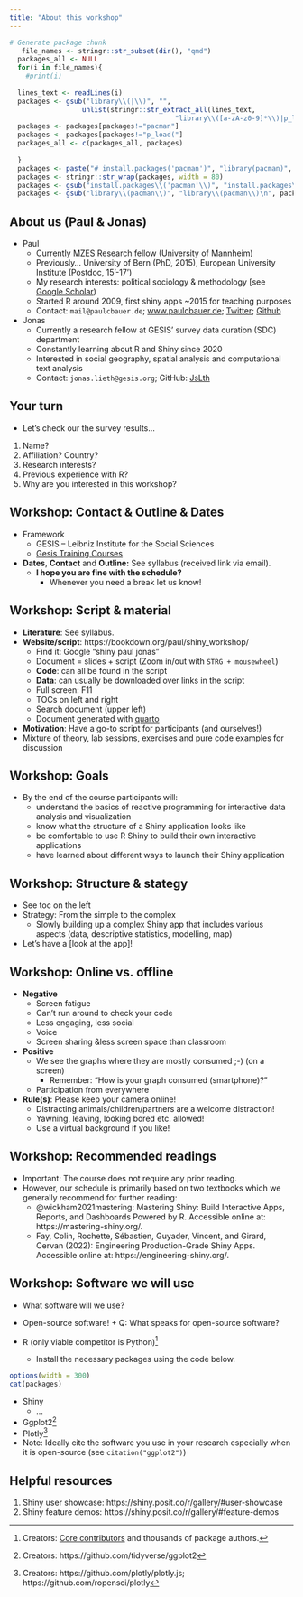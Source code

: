 ```yaml
---
title: "About this workshop"
---
```



```r
# Generate package chunk
   file_names <- stringr::str_subset(dir(), "qmd")
  packages_all <- NULL
  for(i in file_names){
  	#print(i)
  	
  lines_text <- readLines(i) 
  packages <- gsub("library\\(|\\)", "",  
                  unlist(stringr::str_extract_all(lines_text,  
                                         "library\\([a-zA-z0-9]*\\)|p_load\\([a-zA-z0-9]*\\)"))) 
  packages <- packages[packages!="pacman"] 
  packages <- packages[packages!="p_load("] 
  packages_all <- c(packages_all, packages)
  
  }
  packages <- paste("# install.packages('pacman')", "library(pacman)", "p_load('", paste(unique(packages_all), collapse="', '"), "')",sep="") 
  packages <- stringr::str_wrap(packages, width = 80) 
  packages <- gsub("install.packages\\('pacman'\\)", "install.packages\\('pacman'\\)\n", packages) 
  packages <- gsub("library\\(pacman\\)", "library\\(pacman\\)\n", packages)
```







## About us (Paul & Jonas)
- Paul
	- Currently [MZES](https://www.mzes.uni-mannheim.de/d7/en) Research fellow (University of Mannheim)
	- Previously... University of Bern (PhD, 2015), European University Institute (Postdoc, 15'-17')
	- My research interests: political sociology & methodology [see [Google Scholar](https://scholar.google.com/citations?user=hw-b-MkAAAAJ&hl=en&oi=ao))
	- Started R around 2009, first shiny apps ~2015 for teaching purposes
	- Contact: `mail@paulcbauer.de`; [www.paulcbauer.de](https://sites.google.com/paulcbauer.de/web/); [Twitter](https://twitter.com/p_c_bauer); [Github](https://github.com/paulcbauer)
- Jonas
	- Currently a research fellow at GESIS' survey data curation (SDC) department
	- Constantly learning about R and Shiny since 2020
	- Interested in social geography, spatial analysis and computational text analysis
	- Contact: `jonas.lieth@gesis.org`; GitHub: [JsLth](https://github.com/JsLth)





## Your turn

- Let's check our the survey results...

1. Name?
2. Affiliation? Country?
3. Research interests?
4. Previous experience with R?
5. Why are you interested in this
workshop?





## Workshop: Contact & Outline & Dates

- Framework
  + GESIS – Leibniz Institute for the Social Sciences
  + [Gesis Training Courses](https://training.gesis.org/?site=pOverview&cat=Workshop)
- **Dates**, **Contact** and **Outline:** See syllabus (received link via email).
  + **I hope you are fine with the schedule?**
    + Whenever you need a break let us know!




## Workshop: Script & material {#material}
* **Literature**: See syllabus.
* **Website/script**: https://bookdown.org/paul/shiny_workshop/
	- Find it: Google "shiny paul jonas"
	- Document = slides  + script (Zoom in/out with `STRG + mousewheel`)
	- **Code**: can all be found in the script
	- **Data**: can usually be downloaded over links in the script
	- Full screen: F11
	- TOCs on left and right
	- Search document (upper left)
	- Document generated with [quarto](https://quarto.org/)
* **Motivation**: Have a go-to script for participants (and ourselves!)
* Mixture of theory, lab sessions, exercises and pure code examples for discussion




## Workshop: Goals

- By the end of the course participants will:
	- understand the basics of reactive programming for interactive data analysis and visualization
	- know what the structure of a Shiny application looks like
	- be comfortable to use R Shiny to build their own interactive applications
	- have learned about different ways to launch their Shiny application


## Workshop: Structure & stategy
* See toc on the left
* Strategy: From the simple to the complex
	- Slowly building up a complex Shiny app that includes various aspects (data, descriptive statistics, modelling, map)
* Let's have a [look at the app]!




## Workshop: Online vs. offline

* **Negative**
    + Screen fatigue
    + Can't run around to check your code
    + Less engaging, less social
    + Voice
    + Screen sharing &less screen space than classroom 
* **Positive**
    + We see the graphs where they are mostly consumed
    ;-) (on a screen)
        + Remember: "How is your graph consumed (smartphone)?"
    + Participation from everywhere
* **Rule(s)**: Please keep your camera online!
  + Distracting animals/children/partners are a welcome distraction!
  + Yawning, leaving, looking bored etc. allowed!
  + Use a virtual background if you like!
  







  
    
## Workshop: Recommended readings

- Important: The course does not require any prior reading. 
- However, our schedule is primarily based on two textbooks which we generally recommend for further reading:
	- @wickham2021mastering: Mastering Shiny: Build Interactive Apps, Reports, and Dashboards Powered by R. Accessible online at: https://mastering-shiny.org/. 
	- Fay, Colin, Rochette, Sébastien, Guyader, Vincent, and Girard, Cervan (2022): Engineering Production-Grade Shiny Apps. Accessible online at: https://engineering-shiny.org/.













## Workshop: Software we will use

* What software will we use?
* Open-source software!
		+ Q: What speaks for open-source software?

* R (only viable competitor is Python)^[Creators: [Core contributors](https://www.r-project.org/contributors.html) and thousands of package authors.]
    + Install the necessary packages using the code below.

```r
options(width = 300)
cat(packages)
```

* Shiny
	- ...
	
* Ggplot2^[Creators: https://github.com/tidyverse/ggplot2]
* Plotly^[Creators: https://github.com/plotly/plotly.js; https://github.com/ropensci/plotly]
* Note: Ideally cite the software you use in your research especially when it is open-source (see `citation("ggplot2")`)






## Helpful resources

1. Shiny user showcase: https://shiny.posit.co/r/gallery/#user-showcase
2. Shiny feature demos: https://shiny.posit.co/r/gallery/#feature-demos

